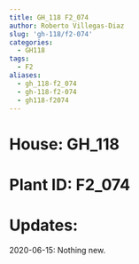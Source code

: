 ```yaml
---
title: GH_118 F2_074
author: Roberto Villegas-Diaz
slug: 'gh-118/f2-074'
categories:
  - GH118
tags:
  - F2
aliases:
  - gh_118-f2_074
  - gh-118-f2-074
  - gh118-f2074
---
```


# **House**: GH_118
# **Plant ID**: F2_074
# **Updates**: 
2020-06-15: Nothing new.
